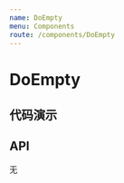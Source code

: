 ---
name: DoEmpty
menu: Components
route: /components/DoEmpty
---


# DoEmpty

## 代码演示

<Playground>
  <DoEmpty  />
  <NoData  />
</Playground>

## API
无
